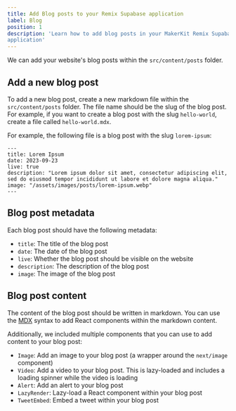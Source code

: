 ```yaml
---
title: Add Blog posts to your Remix Supabase application
label: Blog
position: 1
description: 'Learn how to add blog posts in your MakerKit Remix Supabase
application'
---
```


We can add your website's blog posts within the `src/content/posts` folder.

## Add a new blog post

To add a new blog post, create a new markdown file within the `src/content/posts` folder. The file name should be the slug of the blog post. For example, if you want to create a blog post with the slug `hello-world`, create a file called `hello-world.mdx`.

For example, the following file is a blog post with the slug `lorem-ipsum`:

```mdx
---
title: Lorem Ipsum
date: 2023-09-23
live: true
description: "Lorem ipsum dolor sit amet, consectetur adipiscing elit, sed do eiusmod tempor incididunt ut labore et dolore magna aliqua."
image: "/assets/images/posts/lorem-ipsum.webp"
---
```

## Blog post metadata

Each blog post should have the following metadata:

- `title`: The title of the blog post
- `date`: The date of the blog post
- `live`: Whether the blog post should be visible on the website
- `description`: The description of the blog post
- `image`: The image of the blog post

## Blog post content

The content of the blog post should be written in markdown. You can use the [MDX](https://mdxjs.com/) syntax to add React components within the markdown content.

Additionally, we included multiple components that you can use to add content to your blog post:

- `Image`: Add an image to your blog post (a wrapper around the `next/image` component)
- `Video`: Add a video to your blog post. This is lazy-loaded and includes a loading spinner while the video is loading
- `Alert`: Add an alert to your blog post
- `LazyRender`: Lazy-load a React component within your blog post
- `TweetEmbed`: Embed a tweet within your blog post